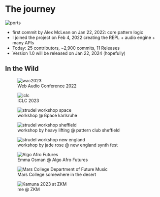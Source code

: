 # The journey

![ports](./img/ports.png)

- first commit by Alex McLean on Jan 22, 2022: core pattern logic
- I joined the project on Feb 4, 2022 creating the REPL + audio engine + many APIs
- Today: 25 contributors, ~2,900 commits, 11 Releases
- Version 1.0 will be released on Jan 22, 2024 (hopefully)


## In the Wild

<div class="grid grid-cols-2 gap-2">
<figure>
<img alt="wac2023" src="./img/wac2022.png" />
  <figcaption>Web Audio Conference 2022</figcaption>
</figure>
<figure>
<img alt="iclc" src="./img/iclc-scrot.png" />
  <figcaption>ICLC 2023</figcaption>
</figure>
</div>

<div class="grid grid-cols-3 gap-2">
<figure>
<img alt="strudel workshop space" src="./img/strudel-workshop-space.jpeg" />
  <figcaption>workshop @ ßpace karlsruhe</figcaption>
</figure>
<figure>
<img alt="strudel workshop sheffield" src="./img/strudel-workshop-lucy.jpg" />
<figcaption>workshop by heavy lifting @ pattern club sheffield</figcaption>
</figure>
<figure>
<img alt="strudel workshop new england" src="./img/jaderose-strudel-workshop-New-England-synth-fest.jpg" />
<figcaption>workshop by jade rose @ new england synth fest</figcaption>
</figure>
</div>

<div class="grid grid-cols-3 gap-2">
<figure>

<img alt="Algo Afro Futures" src="./img/emma-osman.png" />
  <figcaption>Emma Osman @ Algo Afro Futures</figcaption>
</figure>
<figure>
<img alt="Mars College Department of Future Music" src="./img/mars-college-department-strudel.jpg" />
  <figcaption>Mars College somewhere in the desert</figcaption>
</figure>
<figure>
<img alt="Kamuna 2023 at ZKM" src="./img/kamuna.JPG" />
  <figcaption>me @ ZKM</figcaption>
</figure>
</div>
<div className="h-[600px]"/>
